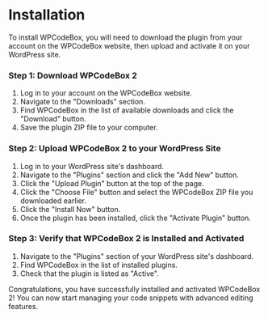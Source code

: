 Installation
============

To install WPCodeBox, you will need to download the plugin from your account on the WPCodeBox website, then upload and activate it on your WordPress site.

### Step 1: Download WPCodeBox 2

1.  Log in to your account on the WPCodeBox website.
2.  Navigate to the "Downloads" section.
3.  Find WPCodeBox in the list of available downloads and click the "Download" button.
4.  Save the plugin ZIP file to your computer.

### Step 2: Upload WPCodeBox 2 to your WordPress Site

1.  Log in to your WordPress site's dashboard.
2.  Navigate to the "Plugins" section and click the "Add New" button.
3.  Click the "Upload Plugin" button at the top of the page.
4.  Click the "Choose File" button and select the WPCodeBox ZIP file you downloaded earlier.
5.  Click the "Install Now" button.
6.  Once the plugin has been installed, click the "Activate Plugin" button.

### Step 3: Verify that WPCodeBox 2 is Installed and Activated

1.  Navigate to the "Plugins" section of your WordPress site's dashboard.
2.  Find WPCodeBox in the list of installed plugins.
3.  Check that the plugin is listed as "Active".

Congratulations, you have successfully installed and activated WPCodeBox 2! You can now start managing your code snippets with advanced editing features.
